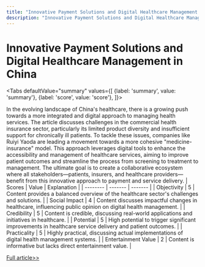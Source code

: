 ```yaml
---
title: "Innovative Payment Solutions and Digital Healthcare Management in China"
description: "Innovative Payment Solutions and Digital Healthcare Management in China"
---
```



# Innovative Payment Solutions and Digital Healthcare Management in China


<Tabs
	defaultValue="summary"
	values={[
	{label: 'summary', value: 'summary'},
	{label: 'score', value: 'score'},
]}>
<TabItem value="summary">


In the evolving landscape of China's healthcare, there is a growing push towards a more integrated and digital approach to managing health services. The article discusses challenges in the commercial health insurance sector, particularly its limited product diversity and insufficient support for chronically ill patients. To tackle these issues, companies like Ruiyi Yaoda are leading a movement towards a more cohesive "medicine-insurance" model. This approach leverages digital tools to enhance the accessibility and management of healthcare services, aiming to improve patient outcomes and streamline the process from screening to treatment to management. The ultimate goal is to create a collaborative ecosystem where all stakeholders—patients, insurers, and healthcare providers—benefit from this innovative approach to payment and service delivery.
</TabItem>
<TabItem value="score">
	| Scores     | Value   | Explanation |
	| -------- | ------- | ------- |
	| Objectivity  | 5    | Content provides a balanced overview of the healthcare sector's challenges and solutions.    |
	| Social Impact | 4     | Content discusses impactful changes in healthcare, influencing public opinion on digital health management.    |
	| Credibility    | 5    | Content is credible, discussing real-world applications and initiatives in healthcare.    |
	| Potential    | 5    | High potential to trigger significant improvements in healthcare service delivery and patient outcomes.    |
	| Practicality    | 5    | Highly practical, discussing actual implementations of digital health management systems.    |
	| Entertainment Value    | 2    | Content is informative but lacks direct entertainment value.    |
</TabItem>
</Tabs>

[Full article>>](https://readhub.cn/topic/8aDIV6eWwu4)
